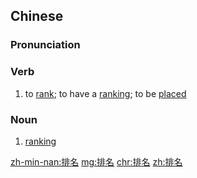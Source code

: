 ==Chinese==
{{zh-forms}}

===Pronunciation===
{{zh-pron
|m=páimíng
|c=paai4 ming4
|cat=v,n
}}

===Verb===
{{zh-verb}}

# to [[rank]]; to have a [[ranking]]; to be [[placed]]

===Noun===
{{zh-noun}}

# [[ranking]]
#: {{zh-x|大學 排名|university '''ranking'''}}

[[zh-min-nan:排名]]
[[mg:排名]]
[[chr:排名]]
[[zh:排名]]